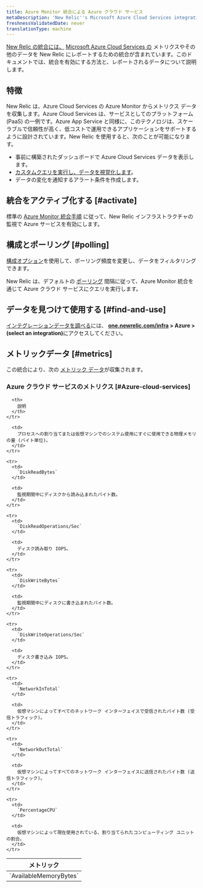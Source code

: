 ```yaml
---
title: Azure Monitor 統合による Azure クラウド サービス
metaDescription: 'New Relic''s Microsoft Azure Cloud Services integration: what data it reports and how to enable it.'
freshnessValidatedDate: never
translationType: machine
---
```


[New Relic の統合には、](/docs/infrastructure/integrations-getting-started/getting-started/introduction-infrastructure-integrations) [Microsoft Azure Cloud Services の](https://learn.microsoft.com/en-us/azure/cloud-services) メトリクスやその他のデータを New Relic にレポートするための統合が含まれています。このドキュメントでは、統合を有効にする方法と、レポートされるデータについて説明します。

## 特徴

New Relic は、Azure Cloud Services の Azure Monitor からメトリクス データを収集します。Azure Cloud Services は、サービスとしてのプラットフォーム (PaaS) の一例です。Azure App Service と同様に、このテクノロジは、スケーラブルで信頼性が高く、低コストで運用できるアプリケーションをサポートするように設計されています。New Relic を使用すると、次のことが可能になります。

* 事前に構築されたダッシュボードで Azure Cloud Services データを表示します。
* [カスタムクエリを実行し、データを視覚化します](/docs/infrastructure/integrations-getting-started/getting-started/use-integration-data-new-relic-insights)。
* データの変化を通知するアラート条件を作成します。

## 統合をアクティブ化する [#activate]

標準の [Azure Monitor 統合手順](/docs/infrastructure/microsoft-azure-integrations/azure-integrations-list/azure-monitor) に従って、New Relic インフラストラクチャの監視で Azure サービスを有効にします。

## 構成とポーリング [#polling]

[構成オプション](/docs/infrastructure/microsoft-azure-integrations/azure-integrations-list/azure-monitor/#settings)を使用して、ポーリング頻度を変更し、データをフィルタリングできます。

New Relic は、デフォルトの [ポーリング](/docs/infrastructure/microsoft-azure-integrations/azure-integrations-list/azure-monitor/#settings) 間隔に従って、Azure Monitor 統合を通じて Azure クラウド サービスにクエリを実行します。

## データを見つけて使用する [#find-and-use]

[インテグレーションデータを調べる](/docs/infrastructure/integrations/find-use-infrastructure-integration-data)には、 <DNT>**[one.newrelic.com/infra](https://one.newrelic.com/infra) > Azure > (select an integration)**</DNT>にアクセスしてください。

## メトリックデータ [#metrics]

この統合により、次の [メトリック データ](/docs/infrastructure/integrations-getting-started/getting-started/understand-integration-data-data-types#metric)が収集されます。

### Azure クラウド サービスのメトリクス [#Azure-cloud-services]

<table>
  <thead>
    <tr>
      <th style={{ width: "300px" }}>
        メトリック
      </th>

      <th>
        説明
      </th>
    </tr>
  </thead>

  <tbody>
    <tr>
      <td>
        `AvailableMemoryBytes`
      </td>

      <td>
        プロセスへの割り当てまたは仮想マシンでのシステム使用にすぐに使用できる物理メモリの量 (バイト単位)。
      </td>
    </tr>

    <tr>
      <td>
        `DiskReadBytes`
      </td>

      <td>
        監視期間中にディスクから読み込まれたバイト数。
      </td>
    </tr>

    <tr>
      <td>
        `DiskReadOperations/Sec`
      </td>

      <td>
        ディスク読み取り IOPS。
      </td>
    </tr>

    <tr>
      <td>
        `DiskWriteBytes`
      </td>

      <td>
        監視期間中にディスクに書き込まれたバイト数。
      </td>
    </tr>

    <tr>
      <td>
        `DiskWriteOperations/Sec`
      </td>

      <td>
        ディスク書き込み IOPS。
      </td>
    </tr>

    <tr>
      <td>
        `NetworkInTotal`
      </td>

      <td>
        仮想マシンによってすべてのネットワーク インターフェイスで受信されたバイト数 (受信トラフィック)。
      </td>
    </tr>

    <tr>
      <td>
        `NetworkOutTotal`
      </td>

      <td>
        仮想マシンによってすべてのネットワーク インターフェイスに送信されたバイト数 (送信トラフィック)。
      </td>
    </tr>

    <tr>
      <td>
        `PercentageCPU`
      </td>

      <td>
        仮想マシンによって現在使用されている、割り当てられたコンピューティング ユニットの割合。
      </td>
    </tr>
  </tbody>
</table>